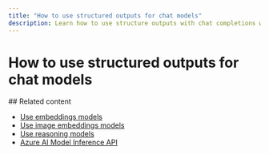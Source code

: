```yaml
---
title: "How to use structured outputs for chat models"
description: Learn how to use structure outputs with chat completions with Azure AI Foundry Models
---
```


# How to use structured outputs for chat models

<Tabs>
<Tab title="Python">


<Python />
</Tab>


<Tab title="JavaScript">


<Javascript />
</Tab>


<Tab title="Java">


<Java />
</Tab>


<Tab title="C#">


<Csharp />
</Tab>


<Tab title="REST API">


<Rest />
</Tab>
</Tabs>
## Related content

* [Use embeddings models](../../model-inference/how-to/use-embeddings)
* [Use image embeddings models](../../model-inference/how-to/use-image-embeddings)
* [Use reasoning models](../../model-inference/how-to/use-chat-reasoning)
* [Azure AI Model Inference API](../../model-inference/reference/reference-model-inference-api)

